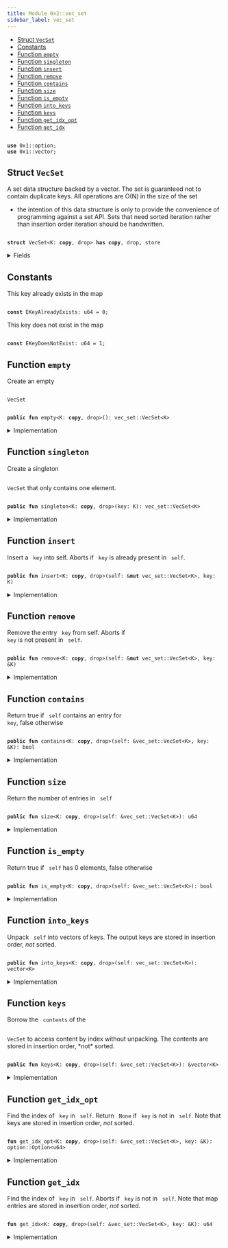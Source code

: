 ```yaml
---
title: Module 0x2::vec_set
sidebar_label: vec_set
---
```


<Link id="0x2_vec_set"/>


-  [Struct `VecSet`](#0x2_vec_set_VecSet)
-  [Constants](#@Constants_0)
-  [Function `empty`](#0x2_vec_set_empty)
-  [Function `singleton`](#0x2_vec_set_singleton)
-  [Function `insert`](#0x2_vec_set_insert)
-  [Function `remove`](#0x2_vec_set_remove)
-  [Function `contains`](#0x2_vec_set_contains)
-  [Function `size`](#0x2_vec_set_size)
-  [Function `is_empty`](#0x2_vec_set_is_empty)
-  [Function `into_keys`](#0x2_vec_set_into_keys)
-  [Function `keys`](#0x2_vec_set_keys)
-  [Function `get_idx_opt`](#0x2_vec_set_get_idx_opt)
-  [Function `get_idx`](#0x2_vec_set_get_idx)


<pre><code>
<b>use</b> <Link to="../move-stdlib/option#0x1_option">0x1::option</Link>;
<b>use</b> <Link to="../move-stdlib/vector#0x1_vector">0x1::vector</Link>;
</code></pre>



<Link id="0x2_vec_set_VecSet"></Link>

## Struct `VecSet`

A set data structure backed by a vector. The set is guaranteed not to
contain duplicate keys. All operations are O(N) in the size of the set
- the intention of this data structure is only to provide the convenience
of programming against a set API. Sets that need sorted iteration rather
than insertion order iteration should be handwritten.


<pre><code>
<b>struct</b> <Link to="../iota-framework/vec_set#0x2_vec_set_VecSet">VecSet</Link>&lt;K: <b>copy</b>, drop&gt; <b>has</b> <b>copy</b>, drop, store
</code></pre>



<details>
<summary>Fields</summary>


<dl>
<dt>
<code>
contents: <Link to="../move-stdlib/vector#0x1_vector">vector</Link>&lt;K&gt;</code>
</dt>
<dd>

</dd>
</dl>


</details>

<Link id="@Constants_0"></Link>

## Constants


<Link id="0x2_vec_set_EKeyAlreadyExists"></Link>

This key already exists in the map


<pre><code>
<b>const</b> <Link to="../iota-framework/vec_set#0x2_vec_set_EKeyAlreadyExists">EKeyAlreadyExists</Link>: u64 = 0;
</code></pre>



<Link id="0x2_vec_set_EKeyDoesNotExist"></Link>

This key does not exist in the map


<pre><code>
<b>const</b> <Link to="../iota-framework/vec_set#0x2_vec_set_EKeyDoesNotExist">EKeyDoesNotExist</Link>: u64 = 1;
</code></pre>



<Link id="0x2_vec_set_empty"></Link>

## Function `empty`

Create an empty <code>
<Link to="../iota-framework/vec_set#0x2_vec_set_VecSet">VecSet</Link></code>


<pre><code>
<b>public</b> <b>fun</b> <Link to="../iota-framework/vec_set#0x2_vec_set_empty">empty</Link>&lt;K: <b>copy</b>, drop&gt;(): <Link to="../iota-framework/vec_set#0x2_vec_set_VecSet">vec_set::VecSet</Link>&lt;K&gt;
</code></pre>



<details>
<summary>Implementation</summary>


<pre><code>
<b>public</b> <b>fun</b> <Link to="../iota-framework/vec_set#0x2_vec_set_empty">empty</Link>&lt;K: <b>copy</b> + drop&gt;(): <Link to="../iota-framework/vec_set#0x2_vec_set_VecSet">VecSet</Link>&lt;K&gt; \{
    <Link to="../iota-framework/vec_set#0x2_vec_set_VecSet">VecSet</Link> \{ contents: <Link to="../move-stdlib/vector#0x1_vector">vector</Link>[] }
}
</code></pre>



</details>

<Link id="0x2_vec_set_singleton"></Link>

## Function `singleton`

Create a singleton <code>
<Link to="../iota-framework/vec_set#0x2_vec_set_VecSet">VecSet</Link></code> that only contains one element.


<pre><code>
<b>public</b> <b>fun</b> <Link to="../iota-framework/vec_set#0x2_vec_set_singleton">singleton</Link>&lt;K: <b>copy</b>, drop&gt;(key: K): <Link to="../iota-framework/vec_set#0x2_vec_set_VecSet">vec_set::VecSet</Link>&lt;K&gt;
</code></pre>



<details>
<summary>Implementation</summary>


<pre><code>
<b>public</b> <b>fun</b> <Link to="../iota-framework/vec_set#0x2_vec_set_singleton">singleton</Link>&lt;K: <b>copy</b> + drop&gt;(key: K): <Link to="../iota-framework/vec_set#0x2_vec_set_VecSet">VecSet</Link>&lt;K&gt; \{
    <Link to="../iota-framework/vec_set#0x2_vec_set_VecSet">VecSet</Link> \{ contents: <Link to="../move-stdlib/vector#0x1_vector">vector</Link>[key] }
}
</code></pre>



</details>

<Link id="0x2_vec_set_insert"></Link>

## Function `insert`

Insert a <code>
key</code> into self.
Aborts if <code>
key</code> is already present in <code>
self</code>.


<pre><code>
<b>public</b> <b>fun</b> <Link to="../iota-framework/vec_set#0x2_vec_set_insert">insert</Link>&lt;K: <b>copy</b>, drop&gt;(self: &<b>mut</b> <Link to="../iota-framework/vec_set#0x2_vec_set_VecSet">vec_set::VecSet</Link>&lt;K&gt;, key: K)
</code></pre>



<details>
<summary>Implementation</summary>


<pre><code>
<b>public</b> <b>fun</b> <Link to="../iota-framework/vec_set#0x2_vec_set_insert">insert</Link>&lt;K: <b>copy</b> + drop&gt;(self: &<b>mut</b> <Link to="../iota-framework/vec_set#0x2_vec_set_VecSet">VecSet</Link>&lt;K&gt;, key: K) \{
    <b>assert</b>!(!self.<Link to="../iota-framework/vec_set#0x2_vec_set_contains">contains</Link>(&key), <Link to="../iota-framework/vec_set#0x2_vec_set_EKeyAlreadyExists">EKeyAlreadyExists</Link>);
    self.contents.push_back(key)
}
</code></pre>



</details>

<Link id="0x2_vec_set_remove"></Link>

## Function `remove`

Remove the entry <code>
key</code> from self. Aborts if <code>
key</code> is not present in <code>
self</code>.


<pre><code>
<b>public</b> <b>fun</b> <Link to="../iota-framework/vec_set#0x2_vec_set_remove">remove</Link>&lt;K: <b>copy</b>, drop&gt;(self: &<b>mut</b> <Link to="../iota-framework/vec_set#0x2_vec_set_VecSet">vec_set::VecSet</Link>&lt;K&gt;, key: &K)
</code></pre>



<details>
<summary>Implementation</summary>


<pre><code>
<b>public</b> <b>fun</b> <Link to="../iota-framework/vec_set#0x2_vec_set_remove">remove</Link>&lt;K: <b>copy</b> + drop&gt;(self: &<b>mut</b> <Link to="../iota-framework/vec_set#0x2_vec_set_VecSet">VecSet</Link>&lt;K&gt;, key: &K) \{
    <b>let</b> idx = <Link to="../iota-framework/vec_set#0x2_vec_set_get_idx">get_idx</Link>(self, key);
    self.contents.<Link to="../iota-framework/vec_set#0x2_vec_set_remove">remove</Link>(idx);
}
</code></pre>



</details>

<Link id="0x2_vec_set_contains"></Link>

## Function `contains`

Return true if <code>
self</code> contains an entry for <code>
key</code>, false otherwise


<pre><code>
<b>public</b> <b>fun</b> <Link to="../iota-framework/vec_set#0x2_vec_set_contains">contains</Link>&lt;K: <b>copy</b>, drop&gt;(self: &<Link to="../iota-framework/vec_set#0x2_vec_set_VecSet">vec_set::VecSet</Link>&lt;K&gt;, key: &K): bool
</code></pre>



<details>
<summary>Implementation</summary>


<pre><code>
<b>public</b> <b>fun</b> <Link to="../iota-framework/vec_set#0x2_vec_set_contains">contains</Link>&lt;K: <b>copy</b> + drop&gt;(self: &<Link to="../iota-framework/vec_set#0x2_vec_set_VecSet">VecSet</Link>&lt;K&gt;, key: &K): bool \{
    <Link to="../iota-framework/vec_set#0x2_vec_set_get_idx_opt">get_idx_opt</Link>(self, key).is_some()
}
</code></pre>



</details>

<Link id="0x2_vec_set_size"></Link>

## Function `size`

Return the number of entries in <code>
self</code>


<pre><code>
<b>public</b> <b>fun</b> <Link to="../iota-framework/vec_set#0x2_vec_set_size">size</Link>&lt;K: <b>copy</b>, drop&gt;(self: &<Link to="../iota-framework/vec_set#0x2_vec_set_VecSet">vec_set::VecSet</Link>&lt;K&gt;): u64
</code></pre>



<details>
<summary>Implementation</summary>


<pre><code>
<b>public</b> <b>fun</b> <Link to="../iota-framework/vec_set#0x2_vec_set_size">size</Link>&lt;K: <b>copy</b> + drop&gt;(self: &<Link to="../iota-framework/vec_set#0x2_vec_set_VecSet">VecSet</Link>&lt;K&gt;): u64 \{
    self.contents.length()
}
</code></pre>



</details>

<Link id="0x2_vec_set_is_empty"></Link>

## Function `is_empty`

Return true if <code>
self</code> has 0 elements, false otherwise


<pre><code>
<b>public</b> <b>fun</b> <Link to="../iota-framework/vec_set#0x2_vec_set_is_empty">is_empty</Link>&lt;K: <b>copy</b>, drop&gt;(self: &<Link to="../iota-framework/vec_set#0x2_vec_set_VecSet">vec_set::VecSet</Link>&lt;K&gt;): bool
</code></pre>



<details>
<summary>Implementation</summary>


<pre><code>
<b>public</b> <b>fun</b> <Link to="../iota-framework/vec_set#0x2_vec_set_is_empty">is_empty</Link>&lt;K: <b>copy</b> + drop&gt;(self: &<Link to="../iota-framework/vec_set#0x2_vec_set_VecSet">VecSet</Link>&lt;K&gt;): bool \{
    <Link to="../iota-framework/vec_set#0x2_vec_set_size">size</Link>(self) == 0
}
</code></pre>



</details>

<Link id="0x2_vec_set_into_keys"></Link>

## Function `into_keys`

Unpack <code>
self</code> into vectors of keys.
The output keys are stored in insertion order, *not* sorted.


<pre><code>
<b>public</b> <b>fun</b> <Link to="../iota-framework/vec_set#0x2_vec_set_into_keys">into_keys</Link>&lt;K: <b>copy</b>, drop&gt;(self: <Link to="../iota-framework/vec_set#0x2_vec_set_VecSet">vec_set::VecSet</Link>&lt;K&gt;): <Link to="../move-stdlib/vector#0x1_vector">vector</Link>&lt;K&gt;
</code></pre>



<details>
<summary>Implementation</summary>


<pre><code>
<b>public</b> <b>fun</b> <Link to="../iota-framework/vec_set#0x2_vec_set_into_keys">into_keys</Link>&lt;K: <b>copy</b> + drop&gt;(self: <Link to="../iota-framework/vec_set#0x2_vec_set_VecSet">VecSet</Link>&lt;K&gt;): <Link to="../move-stdlib/vector#0x1_vector">vector</Link>&lt;K&gt; \{
    <b>let</b> <Link to="../iota-framework/vec_set#0x2_vec_set_VecSet">VecSet</Link> \{ contents } = self;
    contents
}
</code></pre>



</details>

<Link id="0x2_vec_set_keys"></Link>

## Function `keys`

Borrow the <code>
contents</code> of the <code>
<Link to="../iota-framework/vec_set#0x2_vec_set_VecSet">VecSet</Link></code> to access content by index
without unpacking. The contents are stored in insertion order,
*not* sorted.


<pre><code>
<b>public</b> <b>fun</b> <Link to="../iota-framework/vec_set#0x2_vec_set_keys">keys</Link>&lt;K: <b>copy</b>, drop&gt;(self: &<Link to="../iota-framework/vec_set#0x2_vec_set_VecSet">vec_set::VecSet</Link>&lt;K&gt;): &<Link to="../move-stdlib/vector#0x1_vector">vector</Link>&lt;K&gt;
</code></pre>



<details>
<summary>Implementation</summary>


<pre><code>
<b>public</b> <b>fun</b> <Link to="../iota-framework/vec_set#0x2_vec_set_keys">keys</Link>&lt;K: <b>copy</b> + drop&gt;(self: &<Link to="../iota-framework/vec_set#0x2_vec_set_VecSet">VecSet</Link>&lt;K&gt;): &<Link to="../move-stdlib/vector#0x1_vector">vector</Link>&lt;K&gt; \{
    &self.contents
}
</code></pre>



</details>

<Link id="0x2_vec_set_get_idx_opt"></Link>

## Function `get_idx_opt`

Find the index of <code>
key</code> in <code>
self</code>. Return <code>
None</code> if <code>
key</code> is not in <code>
self</code>.
Note that keys are stored in insertion order, *not* sorted.


<pre><code>
<b>fun</b> <Link to="../iota-framework/vec_set#0x2_vec_set_get_idx_opt">get_idx_opt</Link>&lt;K: <b>copy</b>, drop&gt;(self: &<Link to="../iota-framework/vec_set#0x2_vec_set_VecSet">vec_set::VecSet</Link>&lt;K&gt;, key: &K): <Link to="../move-stdlib/option#0x1_option_Option">option::Option</Link>&lt;u64&gt;
</code></pre>



<details>
<summary>Implementation</summary>


<pre><code>
<b>fun</b> <Link to="../iota-framework/vec_set#0x2_vec_set_get_idx_opt">get_idx_opt</Link>&lt;K: <b>copy</b> + drop&gt;(self: &<Link to="../iota-framework/vec_set#0x2_vec_set_VecSet">VecSet</Link>&lt;K&gt;, key: &K): Option&lt;u64&gt; \{
    <b>let</b> <b>mut</b> i = 0;
    <b>let</b> n = <Link to="../iota-framework/vec_set#0x2_vec_set_size">size</Link>(self);
    <b>while</b> (i &lt; n) \{
        <b>if</b> (&self.contents[i] == key) \{
            <b>return</b> <Link to="../move-stdlib/option#0x1_option_some">option::some</Link>(i)
        };
        i = i + 1;
    };
    <Link to="../move-stdlib/option#0x1_option_none">option::none</Link>()
}
</code></pre>



</details>

<Link id="0x2_vec_set_get_idx"></Link>

## Function `get_idx`

Find the index of <code>
key</code> in <code>
self</code>. Aborts if <code>
key</code> is not in <code>
self</code>.
Note that map entries are stored in insertion order, *not* sorted.


<pre><code>
<b>fun</b> <Link to="../iota-framework/vec_set#0x2_vec_set_get_idx">get_idx</Link>&lt;K: <b>copy</b>, drop&gt;(self: &<Link to="../iota-framework/vec_set#0x2_vec_set_VecSet">vec_set::VecSet</Link>&lt;K&gt;, key: &K): u64
</code></pre>



<details>
<summary>Implementation</summary>


<pre><code>
<b>fun</b> <Link to="../iota-framework/vec_set#0x2_vec_set_get_idx">get_idx</Link>&lt;K: <b>copy</b> + drop&gt;(self: &<Link to="../iota-framework/vec_set#0x2_vec_set_VecSet">VecSet</Link>&lt;K&gt;, key: &K): u64 \{
    <b>let</b> idx_opt = <Link to="../iota-framework/vec_set#0x2_vec_set_get_idx_opt">get_idx_opt</Link>(self, key);
    <b>assert</b>!(idx_opt.is_some(), <Link to="../iota-framework/vec_set#0x2_vec_set_EKeyDoesNotExist">EKeyDoesNotExist</Link>);
    idx_opt.destroy_some()
}
</code></pre>



</details>

